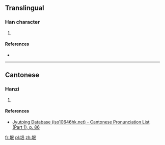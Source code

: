 ==Translingual==

===Han character===
{{Han char|rn=32|rad=土|as=05|sn=8|four=|canj=土口女心 (GRVP)|ids=⿰[[土]][[民]]}}

# {{defn|Han|sort=土05}}

====References====
* {{Han ref|kx=0227.271|hdz=10435.131|uh=578A|ud=22410}}

----

==Cantonese==

===Hanzi===
{{yue-hanzi|jyut=[[man4]]|y=man4}}

# {{defn|lang=yue|sort=土05}}

====References====
* [http://www.iso10646hk.net/jp/document/download.jsp Jyutping Database (iso10646hk.net) - Cantonese Pronunciation List (Part 1), p. 86]

[[fr:垊]]
[[pl:垊]]
[[zh:垊]]